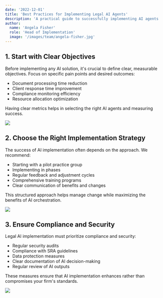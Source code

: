 ```yaml
---
date: '2022-12-01'
title: 'Best Practices for Implementing Legal AI Agents'
description: 'A practical guide to successfully implementing AI agents in your law firm, from initial assessment to full-scale deployment.'
author:
  name: 'Angela Fisher'
  role: 'Head of Implementation'
  image: '/images/team/angela-fisher.jpg'
---
```


## 1. Start with Clear Objectives

Before implementing any AI solution, it's crucial to define clear, measurable objectives. Focus on specific pain points and desired outcomes:

- Document processing time reduction
- Client response time improvement
- Compliance monitoring efficiency
- Resource allocation optimization

Having clear metrics helps in selecting the right AI agents and measuring success.

![](./typewriter.jpg)

## 2. Choose the Right Implementation Strategy

The success of AI implementation often depends on the approach. We recommend:

- Starting with a pilot practice group
- Implementing in phases
- Regular feedback and adjustment cycles
- Comprehensive training programs
- Clear communication of benefits and changes

This structured approach helps manage change while maximizing the benefits of AI orchestration.

![](./magnifying-glass.jpg)

## 3. Ensure Compliance and Security

Legal AI implementation must prioritize compliance and security:

- Regular security audits
- Compliance with SRA guidelines
- Data protection measures
- Clear documentation of AI decision-making
- Regular review of AI outputs

These measures ensure that AI implementation enhances rather than compromises your firm's standards.

![](./everyday-english.jpg)
